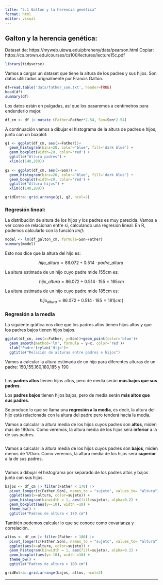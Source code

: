 ```yaml
---
title: "5.1 Galton y la herencia genética"
format: html
editor: visual
---
```


## Galton y la herencia genética:

Dataset de: https://myweb.uiowa.edu/pbreheny/data/pearson.html Copiar: https://cs.brown.edu/courses/cs100/lectures/lecture15c.pdf

```r
library(tidyverse)
```

Vamos a cargar un dataset que tiene la altura de los padres y sus hijos. Son datos utilizados orignalmente por Francis Galton.

```r
df=read.table('data/father_son.txt', header=TRUE)
head(df)
summary(df)
```

Los datos están en pulgadas, así que los pasaremos a centímetros para endenderlo mejor.

```r
df_cm <- df |> mutate (Father=Father*2.54, Son=Son*2.54)
```

A continuación vamos a dibujar el histograma de la altura de padres e hijos, junto con un boxplot:

```r
g1 <- ggplot(df_cm, aes(x=Father))+
  geom_histogram(bins=20, color='blue', fill='dark blue') +
  geom_boxplot(width=20, color='red') + 
  ggtitle("Altura padres") +
  xlim(c(140,200))
 
g2 <- ggplot(df_cm, aes(x=Son)) +
  geom_histogram(bins=20, color='blue', fill='dark blue') +
  geom_boxplot(width=20, color='red') + 
  ggtitle("Altura hijos") +
  xlim(c(140,200))

gridExtra::grid.arrange(g1, g2, ncol=2)  

```

### Regresión lineal:

La distribución de altura de los hijos y los padres es muy parecida. Vamos a ver como se relacionan entre sí, calculando una regresión lineal. En R, podemos calcularlo con la función *lm()*:

```r
model <- lm(df_galton_cm, formula=Son~Father)
summary(model)
```

Esto nos dice que la altura del hijo es:

$$
hijo\_{altura} = 86.072 + 0.514·padre\_{altura}\
$$

La altura estimada de un hijo cuyo padre mide 155cm es:

$$
hijo\_{altura}= 86.072+0.514·155=165cm
$$

La altura estimada de un hijo cuyo padre mide 185cm es:

$$
hijo_{altura}=86.072+0.514·185=181 [cm]
$$

### Regresión a la media

La siguiente gráfica nos dice que los padres altos tienen hijos altos y que los padres bajos tienen hijos bajos.

```r
ggplot(df_cm, aes(x=Father, y=Son))+geom_point(color='blue')+
  geom_smooth(method='lm', formula = y~x, color='red')+
  xlab('Padre')+ylab('Hijo')+
  ggtitle("Relación de alturas entre padres e hijos")
```

Vamos a calcular la altura estimada de un hijo para diferentes alturas de un padre: 150,155,160,180,185 y 190

```r

```

Los **padres altos** tienen hijos altos, pero de media serán **más bajos que sus padres**.

Los **padres bajos** tienen hijos bajos, pero de media serán **más altos que sus padres**.

Se produce lo que se llama una **regresión a la media**, es decir, la altura del hijo está relacionada con la altura del padre pero tenderá hacia la media.

Vamos a calcular la altura media de los hijos cuyos padres son **altos**, miden más de 180cm. Como veremos, la altura media de los hijos será **inferior** a la de sus padres.

```r

```

Vamos a calcular la altura media de los hijos cuyos padres son **bajos**, miden menos de 170cm. Como veremos, la altura media de los hijos será **superior** a la de sus padres.

```r

```

Vamos a dibujar el histograma por separado de los padres altos y bajos junto con sus hijos.

```r
bajos <- df_cm |> filter(Father < 170) |>
  pivot_longer(c(Father,Son), names_to = "sujeto", values_to= "altura") |>
  ggplot(aes(x=altura, color=sujeto)) + 
  geom_histogram(binwidth = 1, aes(fill=sujeto), alpha=0.2) +
  geom_boxplot(aes(y=-10), width =10) +
  theme_bw() +
  ggtitle("Padres de altura < 170 cm")
```

También podemos calcular lo que se conoce como covarianza y correlación.

```r
altos <- df_cm |> filter(Father > 180) |>
  pivot_longer(c(Father,Son), names_to = "sujeto", values_to= "altura") |>
  ggplot(aes(x=altura, color=sujeto)) + 
  geom_histogram(binwidth = 1, aes(fill=sujeto), alpha=0.2) +
  geom_boxplot(aes(y=-10), width =10) +
  theme_bw() +
  ggtitle("Padres de altura > 180 cm")

gridExtra::grid.arrange(bajos, altos, ncol=2)
```

------------------------------------------------------------------------
